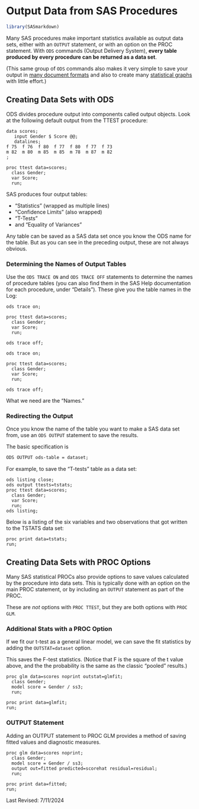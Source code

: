 # Output Data from SAS Procedures

```r
library(SASmarkdown)
```

Many SAS procedures make important statistics available
as output data sets, either with an
`OUTPUT` statement, or with an option on the PROC statement.
With `ODS` commands (Output Delivery System), **every table
produced by every procedure can be returned as a data set**.

(This same group of `ODS` commands also makes it very simple to save your
output in [many document formats](saveSASoutput.html) and
also to create many [statistical graphs](https://www.ssc.wisc.edu/sscc/pubs/4-21.htm)
with little effort.)

## Creating Data Sets with ODS

ODS divides procedure output into components called output objects. Look
at the following default output from the TTEST procedure:

```sas
data scores;
   input Gender $ Score @@;
   datalines;
f 75  f 76  f 80  f 77  f 80  f 77  f 73
m 82  m 80  m 85  m 85  m 78  m 87  m 82
;
```

```sas
proc ttest data=scores;
  class Gender;
  var Score;
  run;
```

SAS produces four output tables: 

- "Statistics" (wrapped as multiple lines)
- "Confidence Limits" (also wrapped)
- "T-Tests"
- and "Equality of Variances"

Any table can be saved as a SAS data set once you know the ODS name for
the table.  But as you can see in the preceding output, these are not
always obvious.

### Determining the Names of Output Tables

Use the `ODS TRACE ON` and `ODS TRACE OFF` statements to determine the names of
procedure tables (you can also find them in the SAS Help documentation for each
procedure, under "Details").  These give you the table names in the Log:

```sas
ods trace on;

proc ttest data=scores;
  class Gender;
  var Score;
  run;

ods trace off;
```

```saslog
ods trace on;

proc ttest data=scores;
  class Gender;
  var Score;
  run;

ods trace off;
```

What we need are the "Names."

### Redirecting the Output

Once you know the name of the table you want to make a SAS data set
from, use an `ODS OUTPUT` statement to save the results.

The basic specification is

```default
ODS OUTPUT ods-table = dataset;
```

For example, to save the "T-tests" table as a data set:

```sas
ods listing close;
ods output ttests=tstats;
proc ttest data=scores;
  class Gender;
  var Score;
  run;
ods listing;
```

Below is a listing of the six variables and two observations that
got written to the TSTATS data set:

```sas
proc print data=tstats;
run;
```

## Creating Data Sets with PROC Options

Many SAS statistical PROCs also provide options to save values calculated
by the procedure into data sets.  This is typically done with an option
on the main PROC statement, or by including an `OUTPUT` statement as part
of the PROC.

These are *not* options with `PROC TTEST`, but they are both options with
`PROC GLM`.

### Additional Stats with a PROC Option

If we fit our t-test as a general linear model, we can save the fit statistics
by adding the `OUTSTAT=dataset` option.

This saves the F-test statistics.  (Notice that F is the square
of the t value above, and the the probability is the same as the
classic "pooled" results.)

```sas
proc glm data=scores noprint outstat=glmfit;
  class Gender;
  model score = Gender / ss3;
  run;

proc print data=glmfit;
run;
```

### OUTPUT Statement

Adding an OUTPUT statement to PROC GLM provides a method
of saving fitted values and diagnostic measures.

```sas
proc glm data=scores noprint;
  class Gender;
  model score = Gender / ss3;
  output out=fitted predicted=scorehat residual=residual;
  run;

proc print data=fitted;
run;
```

Last Revised: 7/11/2024
